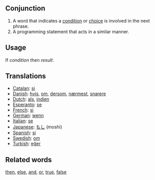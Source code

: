 ==Conjunction==

#A word that indicates a [[condition]] or [[choice]] is involved in the next phrase.
#A programming statement that acts in a similar manner.

==Usage==
If ''condition'' then ''result''.

==Translations==
*[[Catalan]]: [[si]]
*[[Danish]]: [[hvis]], [[om]], [[dersom]], [[nærmest]], [[snarere]]
*[[Dutch]]: [[als]], [[indien]]
*[[Esperanto]]: [[se]]
*[[French]]: [[si]]
*[[German]]: [[wenn]]
*[[Italian]]: [[se]]
*[[Japanese]]: [[もし]] (moshi)
*[[Spanish]]: [[si]]
*[[Swedish]]: [[om]]
*[[Turkish]]: [[eğer]]

==Related words==
[[then]], [[else]], [[and]], [[or]], [[true]], [[false]]